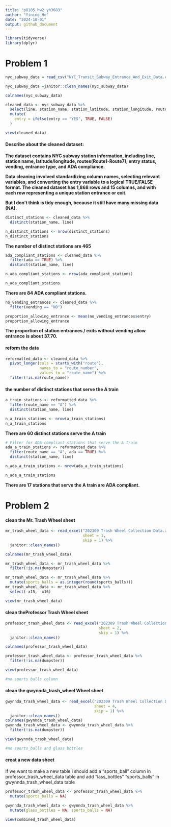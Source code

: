 ```yaml
---
title: "p8105_hw2_yh3683"
author: "Yining He"
date: "2024-10-01"
output: github_document
---
```


```r
library(tidyverse)
library(dplyr)
```


# Problem 1
```r
nyc_subway_data = read_csv("NYC_Transit_Subway_Entrance_And_Exit_Data.csv")

nyc_subway_data =janitor::clean_names(nyc_subway_data)

colnames(nyc_subway_data)

cleaned_data <- nyc_subway_data %>%
  select(line, station_name, station_latitude, station_longitude, route1, route2, route3, route4, route5, route6, route7, entry, vending, entrance_type, ada) %>%
  mutate(
    entry = ifelse(entry == "YES", TRUE, FALSE)  
  )
```

```r
view(cleaned_data)
```
#### Describe about the cleaned dataset:
**The dataset contains NYC subway station information, including line, station name, latitude/longitude, routes(Route1-Route7), entry status, vending, entrance type, and ADA compliance.** 

**Data cleaning involved standardizing column names, selecting relevant variables, and converting the entry variable to a logical TRUE/FALSE format. The cleaned dataset has 1,868 rows and 15 columns, and with each row representing a unique station entrance or exit.**

**But I don't think is tidy enough, because it still have many missing data (NA).**

```r
distinct_stations <- cleaned_data %>% 
  distinct(station_name, line) 

n_distinct_stations <- nrow(distinct_stations)
n_distinct_stations

```
**The number of distinct stations are 465**

```r
ada_compliant_stations <- cleaned_data %>%
  filter(ada == TRUE) %>%
  distinct(station_name, line)

n_ada_compliant_stations <- nrow(ada_compliant_stations)

n_ada_compliant_stations
```
**There are 84 ADA compliant stations.**


```r
no_vending_entrances <- cleaned_data %>%
  filter(vending == "NO")

proportion_allowing_entrance <- mean(no_vending_entrances$entry)
proportion_allowing_entrance
```
**The proportion of station entrances / exits without vending allow entrance is about 37.70.**

#### reform the data
```r
reformatted_data <- cleaned_data %>%
  pivot_longer(cols = starts_with("route"), 
               names_to = "route_number", 
               values_to = "route_name") %>%
  filter(!is.na(route_name)) 

```

#### the number of distinct stations that serve the A train
```r
a_train_stations <- reformatted_data %>%
  filter(route_name == "A") %>%
  distinct(station_name, line)

n_a_train_stations <- nrow(a_train_stations)
n_a_train_stations

```
**There are 60 distinct stations serve the A train**


```r
# Filter for ADA-compliant stations that serve the A train
ada_a_train_stations <- reformatted_data %>%
  filter(route_name == "A", ada == TRUE) %>%
  distinct(station_name, line)

n_ada_a_train_stations <- nrow(ada_a_train_stations)

n_ada_a_train_stations

```
**There are 17 stations that serve the A train are ADA compliant.**

# Problem 2

#### clean the Mr. Trash Wheel sheet

```r

mr_trash_wheel_data <- read_excel("202309 Trash Wheel Collection Data.xlsx", 
                                  sheet = 1,   
                                  skip = 1) %>%  
  janitor::clean_names()  

colnames(mr_trash_wheel_data)

mr_trash_wheel_data <- mr_trash_wheel_data %>%
  filter(!is.na(dumpster))

mr_trash_wheel_data <- mr_trash_wheel_data %>%
  mutate(sports_balls = as.integer(round(sports_balls)))
mr_trash_wheel_data <- mr_trash_wheel_data %>%
  select(-x15, -x16)

view(mr_trash_wheel_data)
```
#### clean theProfessor Trash Wheel sheet
```r
professor_trash_wheel_data <- read_excel("202309 Trash Wheel Collection Data.xlsx", 
                                         sheet = 2,   
                                         skip = 1) %>%  
  janitor::clean_names()  

colnames(professor_trash_wheel_data)

professor_trash_wheel_data <- professor_trash_wheel_data %>%
  filter(!is.na(dumpster))

view(professor_trash_wheel_data)

#no sports balls column
```

#### clean the gwynnda_trash_wheel Wheel sheet

```r
gwynnda_trash_wheel_data <- read_excel("202309 Trash Wheel Collection Data.xlsx", 
                                       sheet = 4,   
                                       skip = 1) %>%  
  janitor::clean_names()  
colnames(gwynnda_trash_wheel_data)
gwynnda_trash_wheel_data <- gwynnda_trash_wheel_data %>%
  filter(!is.na(dumpster))

view(gwynnda_trash_wheel_data)

#no sports_balls and glass bottles
```
#### creat a new data sheet

If we want to make a new table i should add a "sports_ball" column in professor_trash_wheel_data table and add "lass_bottles" "sports_balls" in gwynnda_trash_wheel_data table
```r
professor_trash_wheel_data <- professor_trash_wheel_data %>%
  mutate(sports_balls = NA)

gwynnda_trash_wheel_data <- gwynnda_trash_wheel_data %>%
  mutate(glass_bottles = NA, sports_balls = NA)

view(combined_trash_wheel_data)
```






